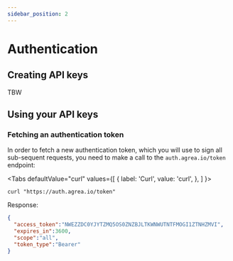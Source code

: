 ```yaml
---
sidebar_position: 2
---
```


# Authentication

## Creating API keys

TBW

## Using your API keys

### Fetching an authentication token

In order to fetch a new authentication token, which you will use to sign all sub-sequent requests, you need to make a call to the `auth.agrea.io/token` endpoint:


<Tabs
  defaultValue="curl"
  values={[
    { label: 'Curl', value: 'curl', },
  ]
}>
<TabItem value="curl">

```shell
curl "https://auth.agrea.io/token"
```

</TabItem>
</Tabs>

Response:

```json
{
  "access_token":"NWEZZDC0YJYTZMQ5OS0ZNZBJLTKWNWUTNTFMOGI1ZTNHZMVI",
  "expires_in":3600,
  "scope":"all",
  "token_type":"Bearer"
}
```